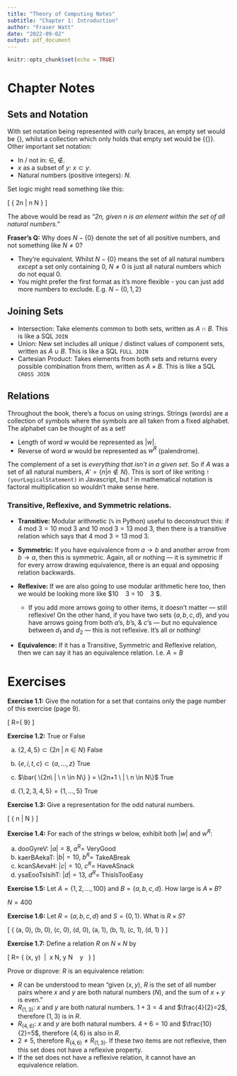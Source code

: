 ```yaml
---
title: "Theory of Computing Notes"
subtitle: "Chapter 1: Introduction"
author: "Fraser Watt"
date: "2022-09-02"
output: pdf_document
---
```


```r

knitr::opts_chunk$set(echo = TRUE)
```

# Chapter Notes

## Sets and Notation

With set notation being represented with curly braces, an empty set would be ${ \{ \} }$, whilst a collection which only holds that empty set would be ${ \{\{ \}\} }$. Other important set notation:

- In / not in: ${ \in , \ \notin }$.
- ${x}$ as a subset of ${y}$: ${x \subset y}$.
- Natural numbers (positive integers): ${N}$.

Set logic might read something like this:

\[ \{ 2n | n \in N \} \]

The above would be read as *"*${2n}$*, given *${n}$ *is an element within the set of all natural numbers."*

**Fraser's Q:** Why does ${N - \{0\}}$ denote the set of all positive numbers, and not something like ${N \neq 0}$?

- They're equivalent. Whilst ${N - \{0\}}$ means the set of all natural numbers *except* a set only containing ${0}$, ${N \neq 0}$ is just all natural numbers which do not equal ${0}$.
- You might prefer the first format as it's more flexible - you can just add more numbers to exclude. E.g. ${N - \{0, 1, 2\}}$

## Joining Sets

- Intersection: Take elements common to both sets, written as ${A \ \cap \ B }$. This is like a SQL `JOIN`
- Union: New set includes all unique / distinct values of component sets, written as ${A \ \cup \ B }$. This is like a SQL `FULL JOIN`
- Cartesian Product: Takes elements from both sets and returns every possible combination from them, written as ${A \ \times \ B }$. This is like a SQL `CROSS JOIN`

## Relations

Throughout the book, there's a focus on using strings. Strings (words) are a collection of symbols where the symbols are all taken from a fixed alphabet. The alphabet can be thought of as a set!

- Length of word $w$ would be represented as $|w|$.
- Reverse of word $w$ would be represented as $w^R$ (palendrome).

The complement of a set is *everything that isn't in a given set*. So if ${A}$ was a set of all natural numbers, $A'= \{ n | n \notin N \}$. This is sort of like writing `!(yourLogicalStatement)` in Javascript, but ${!}$ in mathematical notation is factoral multiplication so wouldn't make sense here. 

### Transitive, Reflexive, and Symmetric relations.

- **Transitive:** Modular arithmetic (`%` in Python) useful to deconstruct this: if $4 \ \text{mod} \ 3  = 10 \ \text{mod} \ 3$ and $10 \ \text{mod} \ 3 = 13 \ \text{mod} \ 3$, then there is a transitive relation which says that $4 \ \text{mod} \ 3  = 13 \ \text{mod} \ 3$.

- **Symmetric:** If you have equivalence from $a \rightarrow b$ and another arrow from $b \rightarrow a$, then this is symmetric. Again, all or nothing — it is symmetric if for every arrow drawing equivalence, there is an equal and opposing relation backwards.

- **Reflexive:** If we are also going to use modular arithmetic here too, then we would be looking more like $10 \ \text{mod} \ 3 = 10 \ \text{mod} \ 3 $.
  - If you add more arrows going to other items, it doesn’t matter — still reflexive! On the other hand, if you have two sets $\{a,b,c,d\}$, and you have arrows going from both $a$’s, $b$’s, & $c$’s — but no equivalence between $d_1$ and $d_2$ — this is not reflexive. It’s all or nothing!

- **Equivalence:** If it has a Transitive, Symmetric and Reflexive relation, then we can say it has an equivalence relation. I.e. $A=B$

# Exercises

**Exercise 1.1:** Give the notation for a set that contains only the page number of this exercise (page 9).

\[ R=\{ 9\} \]

**Exercise 1.2:** True or False

a) $\{2, 4, 5\} \subset \{ 2n \ | \ n \in N \}$
False

b) $\{e, i, t, c\} \subset \{a, ..., z\}$
True

c) $\bar{ \{2n\ | \ n \in N\} } = \{2n+1 \ | \ n \in N\}$
True

d) $\{ 1, 2, 3, 4, 5 \} = \{1, ... , 5\}$
True

**Exercise 1.3:** Give a representation for the odd natural numbers.

\[ \{ n | \frac{n}{2} \notin N \} \]

**Exercise 1.4:** For each of the strings $w$ below, exhibit both $|w|$ and $w^R$:

a) dooGyreV: $|a| = 8, \ a^R =$ VeryGood
b) kaerBAekaT: $|b| = 10, \ b^R =$ TakeABreak
c) kcanSAevaH: $|c| = 10, \ c^R =$ HaveASnack
d) ysaEooTsIsihT: $|d| = 13, \ d^R =$ ThisIsTooEasy

**Exercise 1.5:** Let $A= \{1, 2, ..., 100 \}$ and $B= \{ a, b, c, d \}$. How large is $A \times B$?

$N=400$

**Exercise 1.6:** Let $R = \{ a, b, c, d \}$ and $S = \{0, 1\}$. What is $R \times S$?

\[ \{ (a, 0), (b, 0), (c, 0), (d, 0), (a, 1), (b, 1), (c, 1), (d, 1) \} \]

**Exercise 1.7:** Define a relation $R$ on $N \times N$ by

\[ R= \{ (x, y) \ | \ x \in N, y \in N \ \text{and} \ y \ \text{is even} \} \]

Prove or disprove: $R$ is an equivalence relation:


* $R$ can be understood to mean "given $(x, y)$, $R$ is the set of all number pairs where $x$ and $y$ are both natural numbers ($N$), and the sum of $x+y$ is even."
* $R_{(1, 3)}:$ $x$ and $y$ are both natural numbers. $1 + 3 = 4$ and $\frac{4}{2}=2$, therefore $(1,3)$ is in $R$.
* $R_{(4, 6)}:$ $x$ and $y$ are both natural numbers. $4 + 6 = 10$ and $\frac{10}{2}=5$, therefore $(4,6)$ is also in $R$.
* $2\neq 5$, therefore $R_{(4, 6)} \neq R_{(1, 3)}$. If these two items are not reflexive, then this set does not have a reflexive property.
* If the set does not have a reflexive relation, it cannot have an equivalence relation.